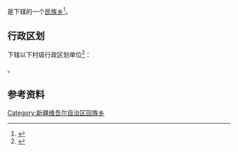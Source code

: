 {{中国乡级行政区|65/28/28/200/000}}

'''{{PAGENAMEBASE}}'''是{{PRC admin/fullname|65/28/28/200/000|3}}下辖的一个[[民族乡|民族乡]]<ref>{{PRC admin/ref sgc|{{PRC admin/parent|65/28/28/200/000}}}}</ref>。

== 行政区划 ==
{{PAGENAMEBASE}}下辖以下村级行政区划单位<ref>{{PRC admin/ref sgc|65/28/28/200/000}}</ref>：

{{PRC admin/children|65/28/28/200/000}}。

== 参考资料 ==
{{reflist}}

{{PRC admin/navcat|65/28/28/200/000}}
{{新疆行政区划小作品}}
[[Category:新疆维吾尔自治区回族乡|Category:新疆维吾尔自治区回族乡]]